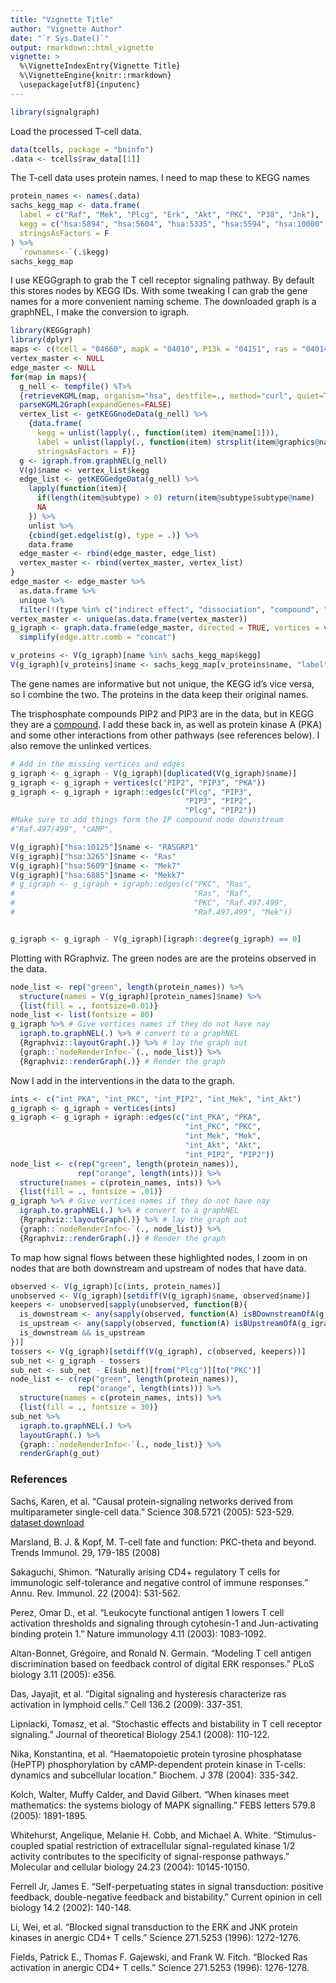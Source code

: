 ```yaml
---
title: "Vignette Title"
author: "Vignette Author"
date: "`r Sys.Date()`"
output: rmarkdown::html_vignette
vignette: >
  %\VignetteIndexEntry{Vignette Title}
  %\VignetteEngine{knitr::rmarkdown}
  \usepackage[utf8]{inputenc}
---
```


```r
library(signalgraph)
```

Load the processed T-cell data.

```r
data(tcells, package = "bninfo")
.data <- tcells$raw_data[[1]]
```

The T-cell data uses protein names.  I need to map these to KEGG names

```r
protein_names <- names(.data)
sachs_kegg_map <- data.frame(
  label = c("Raf", "Mek", "Plcg", "Erk", "Akt", "PKC", "P38", "Jnk"),
  kegg = c("hsa:5894", "hsa:5604", "hsa:5335", "hsa:5594", "hsa:10000", "hsa:5588", "hsa:1432", "hsa:5601"),
  stringsAsFactors = F
) %>%
  `rownames<-`(.$kegg)
sachs_kegg_map
```

I use KEGGgraph to grab the T cell receptor signaling pathway.  By default this stores nodes by KEGG IDs.  With some tweaking I can grab the gene names for a more convenient naming scheme.  The downloaded graph is a graphNEL, I make the conversion to igraph.


```r
library(KEGGgraph)
library(dplyr)
maps <- c(tcell = "04660", mapk = "04010", P13k = "04151", ras = "04014", rap1 = "04015")
vertex_master <- NULL
edge_master <- NULL
for(map in maps){
  g_nell <- tempfile() %T>%
  {retrieveKGML(map, organism="hsa", destfile=., method="curl", quiet=TRUE)} %>%
  parseKGML2Graph(expandGenes=FALSE) 
  vertex_list <- getKEGGnodeData(g_nell) %>%
    {data.frame(
      kegg = unlist(lapply(., function(item) item@name[1])),
      label = unlist(lapply(., function(item) strsplit(item@graphics@name, ",")[[1]][1])),
      stringsAsFactors = F)}
  g <- igraph.from.graphNEL(g_nell) 
  V(g)$name <- vertex_list$kegg 
  edge_list <- getKEGGedgeData(g_nell) %>%
    lapply(function(item){
      if(length(item@subtype) > 0) return(item@subtype$subtype@name)
      NA
    }) %>%
    unlist %>%
    {cbind(get.edgelist(g), type = .)} %>%
    data.frame
  edge_master <- rbind(edge_master, edge_list)
  vertex_master <- rbind(vertex_master, vertex_list)
}
edge_master <- edge_master %>%
  as.data.frame %>%
  unique %>%
  filter(!(type %in% c("indirect effect", "dissociation", "compound", "dephosphorylation", "binding/association")))  
vertex_master <- unique(as.data.frame(vertex_master))
g_igraph <- graph.data.frame(edge_master, directed = TRUE, vertices = vertex_master) %>%
  simplify(edge.attr.comb = "concat")
```

```r
v_proteins <- V(g_igraph)[name %in% sachs_kegg_map$kegg] 
V(g_igraph)[v_proteins]$name <- sachs_kegg_map[v_proteins$name, "label"]
```
The gene names are informative but not unique, the KEGG id's vice versa, so I combine the two.  The proteins in the data keep their original names.

The trisphosphate compounds PIP2 and PIP3 are in the data, but in KEGG they are a [compound](http://www.kegg.jp/dbget-bin/www_bget?C01245).  I add these back in, as well as protein kinase A (PKA) and some other interactions from other pathways (see references below).  I also remove the unlinked vertices.

```r
# Add in the missing vertices and edges
g_igraph <- g_igraph - V(g_igraph)[duplicated(V(g_igraph)$name)]
g_igraph <- g_igraph + vertices(c("PIP2", "PIP3", "PKA")) 
g_igraph <- g_igraph + igraph::edges(c("Plcg", "PIP3", 
                                       "PIP3", "PIP2", 
                                       "Plcg", "PIP2")) 
#Make sure to add things form the IP compound node downstream
#"Raf.497/499", "cAMP", 

V(g_igraph)["hsa:10125"]$name <- "RASGRP1"
V(g_igraph)["hsa:3265"]$name <- "Ras"
V(g_igraph)["hsa:5609"]$name <- "Mek7"
V(g_igraph)["hsa:6885"]$name <- "Mekk7"
# g_igraph <- g_igraph + igraph::edges(c("PKC", "Ras",
#                                        "Ras", "Raf",
#                                        "PKC", "Raf.497.499",
#                                        "Raf.497.499", "Mek"))


g_igraph <- g_igraph - V(g_igraph)[igraph::degree(g_igraph) == 0]
```

Plotting with RGraphviz.  The green nodes are are the proteins observed in the data.

```r
node_list <- rep("green", length(protein_names)) %>% 
  structure(names = V(g_igraph)[protein_names]$name) %>%
  {list(fill = ., fontsize=0.01)} 
node_list <- list(fontsize = 80)
g_igraph %>% # Give vertices names if they do not have nay 
  igraph.to.graphNEL(.) %>% # convert to a graphNEL
  {Rgraphviz::layoutGraph(.)} %>% # lay the graph out
  {graph::`nodeRenderInfo<-`(., node_list)} %>%
  {Rgraphviz::renderGraph(.)} # Render the graph
```

Now I add in the interventions in the data to the graph.

```r
ints <- c("int_PKA", "int_PKC", "int_PIP2", "int_Mek", "int_Akt")
g_igraph <- g_igraph + vertices(ints)
g_igraph <- g_igraph + igraph::edges(c("int_PKA", "PKA",
                                       "int_PKC", "PKC",
                                       "int_Mek", "Mek",
                                       "int_Akt", "Akt",
                                       "int_PIP2", "PIP2"))
node_list <- c(rep("green", length(protein_names)),
               rep("orange", length(ints))) %>% 
  structure(names = c(protein_names, ints)) %>%
  {list(fill = ., fontsize = .01)} 
g_igraph %>% # Give vertices names if they do not have nay 
  igraph.to.graphNEL(.) %>% # convert to a graphNEL
  {Rgraphviz::layoutGraph(.)} %>% # lay the graph out
  {graph::`nodeRenderInfo<-`(., node_list)} %>%
  {Rgraphviz::renderGraph(.)} # Render the graph
```

To map how signal flows between these highlighted nodes, I zoom in on nodes that are both downstream and upstream of nodes that have data.

```r
observed <- V(g_igraph)[c(ints, protein_names)]
unobserved <- V(g_igraph)[setdiff(V(g_igraph)$name, observed$name)]
keepers <- unobserved[sapply(unobserved, function(B){
  is_downstream <- any(sapply(observed, function(A) isBDownstreamOfA(g_igraph, A, B)))
  is_upstream <- any(sapply(observed, function(A) isBUpstreamOfA(g_igraph, A, B)))
  is_downstream && is_upstream
})]
tossers <- V(g_igraph)[setdiff(V(g_igraph), c(observed, keepers))]
sub_net <- g_igraph - tossers
sub_net <- sub_net - E(sub_net)[from("Plcg")][to("PKC")]
node_list <- c(rep("green", length(protein_names)),
               rep("orange", length(ints))) %>% 
  structure(names = c(protein_names, ints)) %>%
  {list(fill = ., fontsize = 30)} 
sub_net %>%
  igraph.to.graphNEL(.) %>%
  layoutGraph(.) %>%
  {graph::`nodeRenderInfo<-`(., node_list)} %>%
  renderGraph(g_out)
```



### References
Sachs, Karen, et al. "Causal protein-signaling networks derived from multiparameter single-cell data." Science 308.5721 (2005): 523-529. [dataset download](http://www.sciencemag.org/content/suppl/2005/04/21/308.5721.523.DC1/Sachs.SOM.Datasets.zip)

Marsland, B. J. & Kopf, M. T-cell fate and function: PKC-theta and beyond. Trends Immunol. 29, 179-185 (2008)

Sakaguchi, Shimon. "Naturally arising CD4+ regulatory T cells for immunologic self-tolerance and negative control of immune responses." Annu. Rev. Immunol. 22 (2004): 531-562.

Perez, Omar D., et al. "Leukocyte functional antigen 1 lowers T cell activation thresholds and signaling through cytohesin-1 and Jun-activating binding protein 1." Nature immunology 4.11 (2003): 1083-1092.

Altan-Bonnet, Grégoire, and Ronald N. Germain. "Modeling T cell antigen discrimination based on feedback control of digital ERK responses." PLoS biology 3.11 (2005): e356.

Das, Jayajit, et al. "Digital signaling and hysteresis characterize ras activation in lymphoid cells." Cell 136.2 (2009): 337-351.

Lipniacki, Tomasz, et al. "Stochastic effects and bistability in T cell receptor signaling." Journal of theoretical Biology 254.1 (2008): 110-122.

Nika, Konstantina, et al. "Haematopoietic protein tyrosine phosphatase (HePTP) phosphorylation by cAMP-dependent protein kinase in T-cells: dynamics and subcellular location." Biochem. J 378 (2004): 335-342.

Kolch, Walter, Muffy Calder, and David Gilbert. "When kinases meet mathematics: the systems biology of MAPK signalling." FEBS letters 579.8 (2005): 1891-1895.

Whitehurst, Angelique, Melanie H. Cobb, and Michael A. White. "Stimulus-coupled spatial restriction of extracellular signal-regulated kinase 1/2 activity contributes to the specificity of signal-response pathways." Molecular and cellular biology 24.23 (2004): 10145-10150.

Ferrell Jr, James E. "Self-perpetuating states in signal transduction: positive feedback, double-negative feedback and bistability." Current opinion in cell biology 14.2 (2002): 140-148.

Li, Wei, et al. "Blocked signal transduction to the ERK and JNK protein kinases in anergic CD4+ T cells." Science 271.5253 (1996): 1272-1276.

Fields, Patrick E., Thomas F. Gajewski, and Frank W. Fitch. "Blocked Ras activation in anergic CD4+ T cells." Science 271.5253 (1996): 1276-1278.